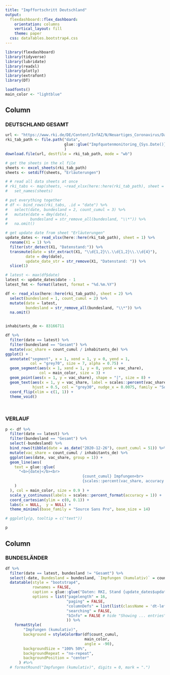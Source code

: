 ```yaml
---
title: "Impffortschritt Deutschland"
output: 
  flexdashboard::flex_dashboard:
    orientation: columns
    vertical_layout: fill
    theme: paper
  css: dataTables.bootstrap4.css
---
```


```r
library(flexdashboard)
library(tidyverse)
library(lubridate)
library(readxl)
library(plotly)
library(extrafont)
library(DT)

loadfonts()
main_color <- "lightblue"

```

Column {data-width=1600}
-----------------------------------------------------------------------

### DEUTSCHLAND GESAMT

```r
url <- "https://www.rki.de/DE/Content/InfAZ/N/Neuartiges_Coronavirus/Daten/Impfquotenmonitoring.xlsx;jsessionid=?__blob=publicationFile"
rki_tab_path <- file.path("data", 
                          glue::glue("Impfquotenmonitoring_{Sys.Date()}.xlsx")
                          )
download.file(url, destfile = rki_tab_path, mode = "wb")

# get the sheets in the xl file
sheets <- excel_sheets(rki_tab_path)
sheets <- setdiff(sheets, "Erläuterungen")

# # read all data sheets at once
# rki_tabs <- map(sheets, ~read_xlsx(here::here(rki_tab_path), sheet = .x)) %>% 
#   set_names(sheets)

# put everything together
# df <- bind_rows(rki_tabs, .id = "date") %>% 
#   select(date, bundesland = 2, count_cumul = 3) %>% 
#   mutate(date = dmy(date),
#          bundesland = str_remove_all(bundesland, "\\*")) %>% 
#   na.omit()

# get update date from sheet "Erläuterungen"
update_dates <- read_xlsx(here::here(rki_tab_path), sheet = 1) %>% 
  rename(X1 = 1) %>% 
  filter(str_detect(X1, "Datenstand:")) %>% 
  transmute(date = str_extract(X1, "\\d{1,2}\\.\\d{1,2}\\.\\d{4}"),
         date = dmy(date),
         update_date_str = str_remove(X1, "Datenstand: ")) %>% 
  slice(1)

# latest <- max(df$date)
latest <- update_dates$date - 1
latest_fmt <- format(latest, format = "%d.%m.%Y")

df <- read_xlsx(here::here(rki_tab_path), sheet = 2) %>% 
  select(bundesland = 1, count_cumul = 2) %>% 
  mutate(date = latest,
         bundesland = str_remove_all(bundesland, "\\*")) %>% 
  na.omit()



```

```r

inhabitants_de <- 83166711

df %>% 
  filter(date == latest) %>% 
  filter(bundesland == "Gesamt") %>% 
  mutate(vac_share = count_cumul / inhabitants_de) %>% 
ggplot() +
  annotate("segment", x = 1, xend = 1, y = 0, yend = 1,
           col = "grey70", size = 7, alpha = 0.75) +
  geom_segment(aes(x = 1, xend = 1, y = 0, yend = vac_share), 
               col = main_color, size = 3) +
  geom_point(aes(x = 1, y = vac_share), shape = "|", size = 8) +
  geom_text(aes(x = 1, y = vac_share, label = scales::percent(vac_share, accuracy = 0.01, decimal.mark = ",")),
            hjust = 0.5, col = "grey30", nudge_x = 0.0075, family = "Source Sans Pro", size = 4) +
  coord_flip(xlim = c(1, 1)) +
  theme_void() 

  

```


### VERLAUF 

```r

p <- df %>%
  filter(date == latest) %>%
  filter(bundesland == "Gesamt") %>%
  select(-bundesland) %>% 
  bind_rows(tibble(date = as_date("2020-12-26"), count_cumul = 51)) %>% 
  mutate(vac_share = count_cumul / inhabitants_de) %>%
  ggplot(aes(date, vac_share, group = 1)) +
  geom_line(aes(
    text = glue::glue(
      "<b>{date}</b><br>
                                  {count_cumul} Impfungen<br>
                                  {scales::percent(vac_share, accuracy = 0.01, decimal.mark = ',')} der Bevölkerung geimpft"
    )
  ), col = main_color, size = 0.9 ) +
  scale_y_continuous(labels = scales::percent_format(accuracy = 1)) +
  coord_cartesian(ylim = c(0, 0.1)) +
  labs(x = NULL,  y = NULL) +
  theme_minimal(base_family = "Source Sans Pro", base_size = 14)

# ggplotly(p, tooltip = c("text"))

p

```


Column {data-width=1000}
-----------------------------------------------------------------------


### BUNDESLÄNDER

```r

df %>% 
  filter(date == latest, bundesland != "Gesamt") %>% 
  select(-date, Bundesland = bundesland, `Impfungen (kumulativ)` = count_cumul) %>% 
  datatable(style = "bootstrap4",
            rownames = FALSE,
            caption = glue::glue("Daten: RKI, Stand {update_dates$update_date_str}"),
            options = list("pagelength" = 16,
                           "paging" = FALSE, 
                           "columnDefs" = list(list(className = 'dt-left', targets = "_all")),
                           "searching" = FALSE,
                           "bInfo" = FALSE # hide "Showing ... entries" 
                           )) %>% 
    formatStyle(
        "Impfungen (kumulativ)",
        background = styleColorBar(df$count_cumul,
                                   main_color,
                                   angle = -90),
        backgroundSize = "100% 50%",
        backgroundRepeat = "no-repeat",
        backgroundPosition = "center"
      ) #%>% 
  # formatRound("Impfungen (kumulativ)", digits = 0, mark = ".")

```

